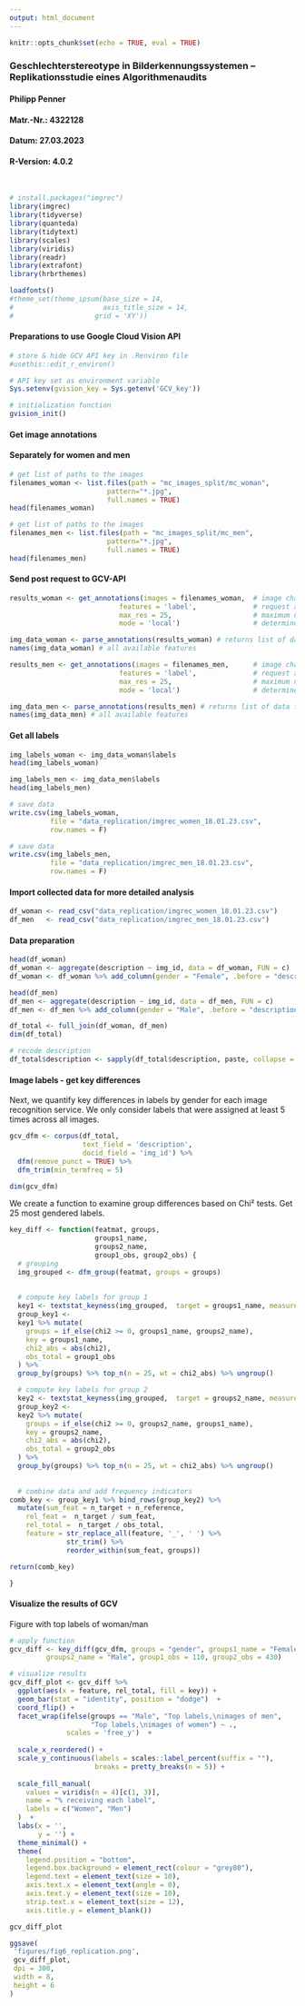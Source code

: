 ```yaml
---
output: html_document
---
```


```r
knitr::opts_chunk$set(echo = TRUE, eval = TRUE)
```

### Geschlechterstereotype in Bilderkennungssystemen – <br> Replikationsstudie eines Algorithmenaudits

#### Philipp Penner 
#### Matr.-Nr.: 4322128
#### Datum: 27.03.2023
#### R-Version: 4.0.2
<br>

```r
# install.packages("imgrec")
library(imgrec)
library(tidyverse)
library(quanteda)
library(tidytext)
library(scales)
library(viridis)
library(readr)
library(extrafont)
library(hrbrthemes)

loadfonts()
#theme_set(theme_ipsum(base_size = 14,
#                      axis_title_size = 14,
#                    grid = 'XY'))
```

#### Preparations to use Google Cloud Vision API
```r
# store & hide GCV API key in .Renviron file
#usethis::edit_r_environ()
```

```r
# API key set as environment variable
Sys.setenv(gvision_key = Sys.getenv('GCV_key'))
```

```r
# initialization function 
gvision_init()
```

#### Get image annotations
#### Separately for women and men
```r
# get list of paths to the images
filenames_woman <- list.files(path = "mc_images_split/mc_woman", 
                        pattern="*.jpg", 
                        full.names = TRUE)
head(filenames_woman)
```

```r
# get list of paths to the images
filenames_men <- list.files(path = "mc_images_split/mc_men", 
                        pattern="*.jpg", 
                        full.names = TRUE)
head(filenames_men)
```

#### Send post request to GCV-API
```r
results_woman <- get_annotations(images = filenames_woman,  # image character vector
                           features = 'label',              # request all available features
                           max_res = 25,                    # maximum number of results per feature
                           mode = 'local')                  # determine image type

img_data_woman <- parse_annotations(results_woman) # returns list of data frames
names(img_data_woman) # all available features
```


```r
results_men <- get_annotations(images = filenames_men,      # image character vector
                           features = 'label',              # request all available features
                           max_res = 25,                    # maximum number of results per feature
                           mode = 'local')                  # determine image type

img_data_men <- parse_annotations(results_men) # returns list of data frames
names(img_data_men) # all available features
```

#### Get all labels
```r
img_labels_woman <- img_data_woman$labels
head(img_labels_woman)
```

```r
img_labels_men <- img_data_men$labels
head(img_labels_men)
```

```r
# save data
write.csv(img_labels_woman, 
          file = "data_replication/imgrec_women_18.01.23.csv", 
          row.names = F)
```

```r
# save data
write.csv(img_labels_men, 
          file = "data_replication/imgrec_men_18.01.23.csv", 
          row.names = F)
```

#### Import collected data for more detailed analysis
```r
df_woman <- read_csv("data_replication/imgrec_women_18.01.23.csv")
df_men   <- read_csv("data_replication/imgrec_men_18.01.23.csv")
```

#### Data preparation
```r
head(df_woman)
df_woman <- aggregate(description ~ img_id, data = df_woman, FUN = c)
df_woman <- df_woman %>% add_column(gender = "Female", .before = "description")
```

```r
head(df_men)
df_men <- aggregate(description ~ img_id, data = df_men, FUN = c)
df_men <- df_men %>% add_column(gender = "Male", .before = "description")
```

```r
df_total <- full_join(df_woman, df_men)
dim(df_total)
```


```r
# recode description
df_total$description <- sapply(df_total$description, paste, collapse = ", ")
```


#### Image labels - get key differences

Next, we quantify key differences in labels by gender for each image recognition service. We only consider labels that were assigned at least 5 times across all images.

```r
gcv_dfm <- corpus(df_total,
                  text_field = 'description',
                  docid_field = 'img_id') %>%
  dfm(remove_punct = TRUE) %>% 
  dfm_trim(min_termfreq = 5)

dim(gcv_dfm)
```


We create a function to examine group differences based on Chi² tests. 
Get 25 most gendered labels.

```r
key_diff <- function(featmat, groups, 
                     groups1_name,
                     groups2_name,
                     group1_obs, group2_obs) {
  # grouping
  img_grouped <- dfm_group(featmat, groups = groups)
  
  
  # compute key labels for group 1
  key1 <- textstat_keyness(img_grouped,  target = groups1_name, measure = 'chi2')
  group_key1 <-
  key1 %>% mutate(
    groups = if_else(chi2 >= 0, groups1_name, groups2_name),
    key = groups1_name,
    chi2_abs = abs(chi2),
    obs_total = group1_obs
  ) %>%
  group_by(groups) %>% top_n(n = 25, wt = chi2_abs) %>% ungroup()

  # compute key labels for group 2
  key2 <- textstat_keyness(img_grouped,  target = groups2_name, measure = 'chi2')
  group_key2 <-
  key2 %>% mutate(
    groups = if_else(chi2 >= 0, groups2_name, groups1_name),
    key = groups2_name,
    chi2_abs = abs(chi2),
    obs_total = group2_obs
  ) %>%
  group_by(groups) %>% top_n(n = 25, wt = chi2_abs) %>% ungroup()
  
  
  # combine data and add frequency indicators
comb_key <- group_key1 %>% bind_rows(group_key2) %>%
  mutate(sum_feat = n_target + n_reference,
    rel_feat =  n_target / sum_feat,
    rel_total =  n_target / obs_total,
    feature = str_replace_all(feature, '_', ' ') %>% 
              str_trim() %>% 
              reorder_within(sum_feat, groups))

return(comb_key)

}
```


#### Visualize the results of GCV

Figure with top labels of woman/man

```r
# apply function
gcv_diff <- key_diff(gcv_dfm, groups = "gender", groups1_name = "Female",
         groups2_name = "Male", group1_obs = 110, group2_obs = 430)

# visualize results
gcv_diff_plot <- gcv_diff %>%
  ggplot(aes(x = feature, rel_total, fill = key)) +
  geom_bar(stat = "identity", position = "dodge")  +
  coord_flip() +
  facet_wrap(ifelse(groups == "Male", "Top labels,\nimages of men",
                    "Top labels,\nimages of women") ~ .,
              scales = 'free_y')  +
  
  scale_x_reordered() +
  scale_y_continuous(labels = scales::label_percent(suffix = ""),
                     breaks = pretty_breaks(n = 5)) +
  
  scale_fill_manual(
    values = viridis(n = 4)[c(1, 3)],
    name = "% receiving each label",
    labels = c("Women", "Men")
  )  +
  labs(x = '',
       y = '') + 
  theme_minimal() +
  theme(
    legend.position = "bottom",
    legend.box.background = element_rect(colour = "grey80"),
    legend.text = element_text(size = 10),
    axis.text.x = element_text(angle = 0),
    axis.text.y = element_text(size = 10),
    strip.text.x = element_text(size = 12),
    axis.title.y = element_blank())

gcv_diff_plot

ggsave(
 'figures/fig6_replication.png',
 gcv_diff_plot,
 dpi = 300,
 width = 8,
 height = 6
)
```